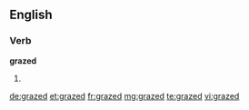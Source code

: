 ==English==

===Verb===
'''grazed'''

# {{past of|graze}}

[[de:grazed]]
[[et:grazed]]
[[fr:grazed]]
[[mg:grazed]]
[[te:grazed]]
[[vi:grazed]]